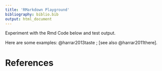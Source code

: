 ```yaml
---
title: 'RMarkdown Playground'
bibliography: biblio.bib
output: html_document
---
```


Experiment with the Rmd Code below and test output.

Here are some examples: @harrar2013taste ; [see also @harrar2011there].



# References
